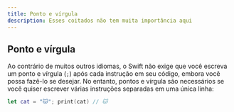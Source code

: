 ```yaml
---
title: Ponto e vírgula
description: Esses coitados não tem muita importância aqui
---
```


## Ponto e vírgula

Ao contrário de muitos outros idiomas, o Swift não exige que você escreva um ponto e vírgula (`;`) após cada instrução em seu código, embora você possa fazê-lo se desejar. No entanto, pontos e vírgula são necessários se você quiser escrever várias instruções separadas em uma única linha:

```swift
let cat = "🐱"; print(cat) // 🐱
```
